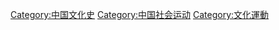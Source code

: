 [[Category:中国文化史|Category:中国文化史]]
[[Category:中国社会运动|Category:中国社会运动]]
[[Category:文化運動|Category:文化運動]]